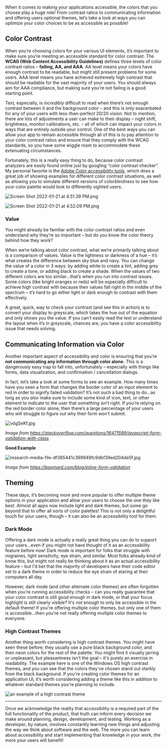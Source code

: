 When it comes to making your applications accessible, the colors that you choose play a huge role! From contrast ratios to communicating information and offering users optional themes, let’s take a look at ways you can optimize your color choices to be as accessible as possible!

## Color Contrast

When you’re choosing colors for your various UI elements, it’s important to make sure you’re meeting an accessible standard for color contrast. The **WCAG (Web Content Accessibility Guidelines)** defines three levels of color contrast ratios – **failing, AA, and AAA**. AA level means your colors have enough contrast to be readable, but might still present problems for some users. AAA level means you have achieved extremely high contrast that should be readable for the vast majority of your users. You should always aim for AAA compliance, but making sure you’re not failing is a good starting point.

Text, especially, is *incredibly* difficult to read when there’s not enough contrast between it and the background color – and this is only exacerbated for any of your users with less-than-perfect 20/20 vision. Not to mention, there are lots of adjustments a user can make to their display – night shift, brightness, monitor calibrations, etc. – all of which can impact your colors in ways that are entirely outside your control. One of the best ways you can allow your app to remain accessible through all of this is to pay attention to your color contrast ratios and ensure that they comply with the WCAG standards, so you have some wiggle room to accommodate these extenuating circumstances.   

Fortunately, this is a really easy thing to do, because color contrast analyzers are easily found online just by googling “color contrast checker”. My personal favorite is the [Adobe Color accessibility tools](https://color.adobe.com/create/color-contrast-analyzer), which does a great job of showing examples for different color contrast situations, as well as allowing you to simulate different versions of colorblindness to see how your color palette would look to differently sighted users. 

![Screen Shot 2022-01-21 at 4.51.39 PM.png](https://d585tldpucybw.cloudfront.net/sfimages/default-source/2017-06/screen-shot-2022-01-21-at-4.51.39-pm.png?sfvrsn=b860d255_1)

![Screen Shot 2022-01-21 at 4.52.09 PM.png](https://d585tldpucybw.cloudfront.net/sfimages/default-source/2017-06/screen-shot-2022-01-21-at-4.52.09-pm.png?sfvrsn=8c536e16_1)

### Value

You might already be familiar with the color contrast ratios and even understand why they’re so important – but do you know the color theory behind how they work? 

When we’re talking about color contrast, what we’re primarily talking about is a comparison of values. Value is the lightness or darkness of a hue – it’s what creates the difference between sky blue and navy. You can change the value of a color in 3 ways: by adding white to create a tint, adding grey to create a tone, or adding black to create a shade. When the values of two different colors are too similar…that’s when you run into contrast issues. Some colors (like bright oranges or reds) will be especially difficult to achieve high contrast with because their values fall right in the middle of the spectrum – it’s hard to go either light or dark enough to contrast with them effectively. 

A great, quick, way to check your contrast (and see this in action) is to convert your display to greyscale, which takes the hue out of the equation and only shows you the value. If you can’t easily read the text or understand the layout when it’s in greyscale, chances are, you have a color accessibility issue that needs solving. 

## Communicating Information via Color

Another important aspect of accessibility and color is ensuring that you’re **not communicating any information through color alone.** This is a dangerously easy trap to fall into, unfortunately – especially with things like forms, data visualization, and confirmation / cancellation dialogs. 

In fact, let’s take a look at some forms to see an example. How many times have you seen a form that changes the border color of an input element to red in order to signify failed validation? It’s not such a bad thing to do...as long as you *also* make sure to include some kind of icon, text, or other element to indicate to the user that something isn’t right. If you’re relying on the red border color alone, then there’s a large percentage of your users who will struggle to figure out why their form won’t submit. 

![vdgSeKf.jpg](https://d585tldpucybw.cloudfront.net/sfimages/default-source/2017-06/vdgsekf.jpg?sfvrsn=92273366_1)

*Image from https://stackoverflow.com/questions/16471589/javascript-form-validation-with-class*

**Good Example**

![research-media-file-df365441c389949fc9dbf39ed204de5f.jpg](https://d585tldpucybw.cloudfront.net/sfimages/default-source/2017-06/research-media-file-df365441c389949fc9dbf39ed204de5f.jpg?sfvrsn=29dda19c_2)

*Image from https://baymard.com/blog/inline-form-validation*

## Theming

These days, it’s becoming more and more popular to offer multiple theme options in your application and allow your users to choose the one they like best. Almost all apps now include light and dark themes, but some go beyond that to offer all sorts of color palettes! This is not only a delightful touch for your users, though – it can also be an accessibility tool for them. 

### Dark Mode

Offering a dark mode is actually a really great thing you can do to support your users…even if you might not have thought of it as an accessibility feature before now! Dark mode is important for folks that struggle with migraines, light sensitivity, eye strain, and similar. Most folks already kind of know this, but might not really be thinking about it as an actual accessibility feature – but I'd bet that the majority of developers have their code editor set to a dark theme in order to reduce the eye strain of staring at their computers all day. 

However, dark mode (and other alternate color themes) are often forgotten when you're running accessibility checks – can you really guarantee that your color contrast is still good enough in dark mode, or that your focus highlight is still clearly visible? It's not enough to only be accessible in the default theme! If you're offering multiple color themes, but only one of them is accessible...then you're not really offering multiple color themes to everyone. 

### High Contrast Themes

Another thing worth considering is high contrast themes. You might have seen these before; they usually use a pure black background color, and then neon colors for the rest of the palette. You might find it visually jarring or unpleasant, but pleasantness isn't the goal – it's purely an exercise in readability. The example here is one of the Windows OS high contrast themes, and you can see that the colors they've chosen stand out starkly from the black background. If you're creating color themes for an application UI, it‘s worth considering adding a theme like this in addition to whatever standard themes you’re planning to include. 

![an example of a high contrast theme](https://d585tldpucybw.cloudfront.net/sfimages/default-source/blogs/2022/2022-11/high-contrast-theme.png?sfvrsn=e4a1fbf5_5)

---

Once we acknowledge the reality that accessibility is a required part of the full functionality of the product, that truth can inform every decision we make around planning, design, development, and testing. Working as a developer, by nature, involves constantly learning new things and adjusting the way we think about software and the web. The more you can learn about accessibility and start implementing that knowledge in your work, the more your users will benefit!